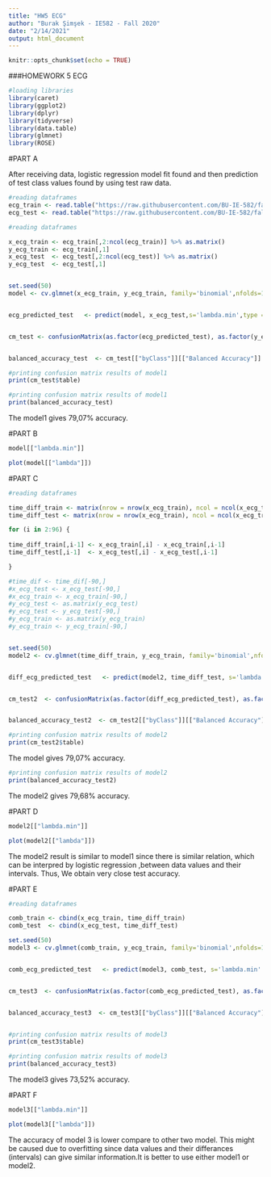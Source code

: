 ```yaml
---
title: "HW5 ECG"
author: "Burak Şimşek - IE582 - Fall 2020"
date: "2/14/2021"
output: html_document
---
```


```r
knitr::opts_chunk$set(echo = TRUE)
```

###HOMEWORK 5 ECG

```r
#loading libraries
library(caret)
library(ggplot2)
library(dplyr)
library(tidyverse)
library(data.table)
library(glmnet)
library(ROSE)
```

#PART A

After receiving data, logistic regression model fit found and then prediction of test class values found by using test raw data.

```r
#reading dataframes
ecg_train <- read.table("https://raw.githubusercontent.com/BU-IE-582/fall20-buraksimsekkk/master/HW5/ecgTRAIN")
ecg_test <- read.table("https://raw.githubusercontent.com/BU-IE-582/fall20-buraksimsekkk/master/HW5/ecgTEST")


```

```r
#reading dataframes

x_ecg_train <- ecg_train[,2:ncol(ecg_train)] %>% as.matrix()
y_ecg_train <- ecg_train[,1]
x_ecg_test  <- ecg_test[,2:ncol(ecg_test)] %>% as.matrix()
y_ecg_test  <- ecg_test[,1]


set.seed(50)
model <- cv.glmnet(x_ecg_train, y_ecg_train, family='binomial',nfolds=10)


ecg_predicted_test   <- predict(model, x_ecg_test,s='lambda.min',type = "class")


cm_test <- confusionMatrix(as.factor(ecg_predicted_test), as.factor(y_ecg_test))


balanced_accuracy_test  <- cm_test[["byClass"]][["Balanced Accuracy"]]

#printing confusion matrix results of model1
print(cm_test$table)
```


```r
#printing confusion matrix results of model1
print(balanced_accuracy_test)

```
The model1 gives 79,07% accuracy.

#PART B


```r
model[["lambda.min"]]

```


```r

plot(model[["lambda"]])

```

#PART C

```r
#reading dataframes

time_diff_train <- matrix(nrow = nrow(x_ecg_train), ncol = ncol(x_ecg_train)-1)
time_diff_test <- matrix(nrow = nrow(x_ecg_train), ncol = ncol(x_ecg_train)-1)

for (i in 2:96) {
  
time_diff_train[,i-1] <- x_ecg_train[,i] - x_ecg_train[,i-1]
time_diff_test[,i-1]  <- x_ecg_test[,i] - x_ecg_test[,i-1]

}

#time_dif <- time_dif[-90,]
#x_ecg_test <- x_ecg_test[-90,]
#x_ecg_train <- x_ecg_train[-90,]
#y_ecg_test <- as.matrix(y_ecg_test)
#y_ecg_test <- y_ecg_test[-90,]
#y_ecg_train <- as.matrix(y_ecg_train)
#y_ecg_train <- y_ecg_train[-90,]


set.seed(50)
model2 <- cv.glmnet(time_diff_train, y_ecg_train, family='binomial',nfolds=10)


diff_ecg_predicted_test   <- predict(model2, time_diff_test, s='lambda.min' , type = "class")


cm_test2  <- confusionMatrix(as.factor(diff_ecg_predicted_test), as.factor(y_ecg_test))


balanced_accuracy_test2  <- cm_test2[["byClass"]][["Balanced Accuracy"]]

#printing confusion matrix results of model2
print(cm_test2$table)
```
The model gives 79,07% accuracy.


```r
#printing confusion matrix results of model2
print(balanced_accuracy_test2)

```

The model2 gives 79,68% accuracy.

#PART D

```r
model2[["lambda.min"]]

```

```r

plot(model2[["lambda"]])

```

The model2 result is similar to model1 since there is similar relation, which can be interpred by logistic regression ,between data values and their intervals. Thus, We  obtain very close test accuracy.

#PART E

```r
#reading dataframes

comb_train <- cbind(x_ecg_train, time_diff_train)
comb_test  <- cbind(x_ecg_test, time_diff_test)

set.seed(50)
model3 <- cv.glmnet(comb_train, y_ecg_train, family='binomial',nfolds=10)


comb_ecg_predicted_test   <- predict(model3, comb_test, s='lambda.min' , type = "class")


cm_test3  <- confusionMatrix(as.factor(comb_ecg_predicted_test), as.factor(y_ecg_test))


balanced_accuracy_test3  <- cm_test3[["byClass"]][["Balanced Accuracy"]]


#printing confusion matrix results of model3
print(cm_test3$table)
```

```r
#printing confusion matrix results of model3
print(balanced_accuracy_test3)

```

The model3 gives 73,52% accuracy.

#PART F

```r
model3[["lambda.min"]]

```

```r

plot(model3[["lambda"]])

```
The accuracy of model 3 is lower compare to other two model. This might be caused due to overfitting since data values and their differances (intervals) can give similar information.It is better to use either model1 or model2.